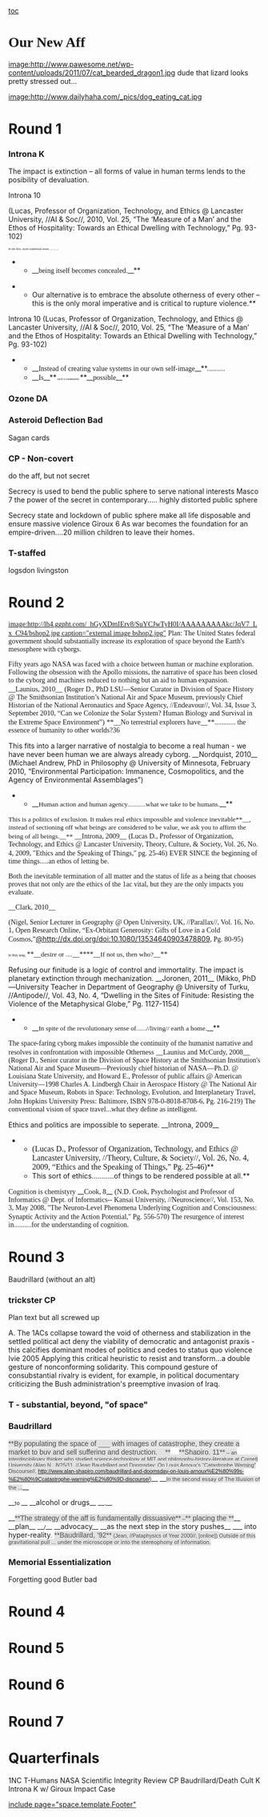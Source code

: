 [[toc]]
=<span style="font-family: 'Times New Roman',Times,serif;">Our New Aff</span>= 
[[image:http://www.pawesome.net/wp-content/uploads/2011/07/cat_bearded_dragon1.jpg]]
dude that lizard looks pretty stressed out...

[[image:http://www.dailyhaha.com/_pics/dog_eating_cat.jpg]]
=Round 1= 
===Introna K=== 
<span style="background-color: #ffffff;">The impact is extinction – all forms of value in human terms lends to the posibility of devaluation.</span>

<span class="StyleStyleBold12pt" style="background-color: #ffffff;">Introna 10</span>

<span style="background-color: #ffffff;">(Lucas, Professor of Organization, Technology, and Ethics @ Lancaster University, </span>//<span style="background-color: #ffffff;">AI & Soc</span>//<span style="background-color: #ffffff;">, 2010, Vol. 25, “The ‘Measure of a Man’ and the Ethos of Hospitality: Towards an Ethical Dwelling with Technology,” Pg. 93-102)</span>


<span style="background-color: #ffffff; font-family: 'Times New Roman',serif; font-size: 6px;">In the first, more traditional sense.............</span>
**<span style="background-color: #ffffff;">__<span style="font-family: 'Times New Roman',serif;">being itself becomes concealed.</span>__</span>**

**<span style="background-color: #ffffff;">Our alternative is to embrace the absolute otherness of every other – this is the only moral imperative and is critical to rupture violence.</span>**
<span class="StyleStyleBold12pt" style="background-color: #ffffff;">Introna 10</span>
<span style="background-color: #ffffff;">(Lucas, Professor of Organization, Technology, and Ethics @ Lancaster University, </span>//<span style="background-color: #ffffff;">AI & Soc</span>//<span style="background-color: #ffffff;">, 2010, Vol. 25, “The ‘Measure of a Man’ and the Ethos of Hospitality: Towards an Ethical Dwelling with Technology,” Pg. 93-102)</span>
**<span style="background-color: #ffffff;">__<span style="font-family: 'Times New Roman',serif;">Instead of creating value systems in our own self-image</span>__</span>**<span style="background-color: #ffffff;">.........</span>
**<span style="background-color: #ffffff;">__<span style="font-family: 'Times New Roman',serif;">Is</span>__</span>**<span style="background-color: #ffffff; font-family: 'Times New Roman',serif; font-size: 6px;"> such a community </span>**<span style="background-color: #ffffff;">__<span style="font-family: 'Times New Roman',serif;">possible</span>__</span>**

===Ozone DA=== 


===Asteroid Deflection Bad=== 
Sagan cards

===CP - Non-covert=== 
do the aff, but not secret

Secrecy is used to bend the public sphere to serve national interests
Masco 7
the power of the secret in contemporary..... highly distorted public sphere

Secrecy state and lockdown of public sphere make all life disposable and ensure massive violence
Giroux 6
As war becomes the foundation for an empire-driven....20 million children to leave their homes.


===T-staffed=== 
logsdon
livingston



=Round 2= 
<span style="background-color: #ffffff; font-family: 'Times New Roman',Times,serif;">[[image:http://lh4.ggpht.com/_hGyXDmIErv8/SuYCJwTyH0I/AAAAAAAAAkc/JqV7_Lx_C94/bshop2.jpg caption="external image bshop2.jpg"]]</span>
<span style="background-color: #ffffff; font-family: 'Times New Roman',Times,serif;">Plan: The United States federal government should substantially increase its exploration of space beyond the Earth's mesosphere with cyborgs.</span>


<span style="background-color: #ffffff; font-family: 'Times New Roman',Times,serif;">Fifty years ago NASA was faced with a choice between human or machine exploration. Following the obsession with the Apollo missions, the narrative of space has been closed to the cyborg and machines reduced to nothing but an aid to human expansion.</span>
<span style="background-color: #ffffff; font-family: 'Times New Roman',Times,serif;">__Launius, 2010__</span>
<span style="background-color: #ffffff; font-family: 'Times New Roman',Times,serif;">(Roger D., PhD LSU—Senior Curator in Division of Space History @ The Smithsonian Institution’s National Air and Space Museum, previously Chief Historian of the National Aeronautics and Space Agency, //Endeavour//, Vol. 34, Issue 3, September 2010, “Can we Colonize the Solar System? Human Biology and Survival in the Extreme Space Environment”)</span>
<span style="background-color: #ffffff; font-family: 'Times New Roman',Times,serif;">**__No terrestrial explorers have__**............ the essence of humanity to other worlds?36</span>

<span style="background-color: #ffffff;">This fits into a larger narrative of nostalgia to become a real human - we have never been human we are always already cyborg.</span>
__<span style="background-color: #ffffff;">Nordquist, 2010</span>__
<span style="background-color: #ffffff;">(Michael Andrew, PhD in Philosophy @ University of Minnesota, February 2010, “Environmental Participation: Immanence, Cosmopolitics, and the Agency of Environmental Assemblages”)</span>
**<span style="background-color: #ffffff;">__<span style="font-family: 'Times New Roman',serif; font-size: 13.3333px;">Human action and human agency...........what we take to be humans.</span>__</span>**

<span style="background-color: #ffffff; font-family: 'Times New Roman',serif; font-size: 13.3333px;">This is a politics of exclusion. It makes real ethics impossible and violence inevitable**__, instead of sectioning off what beings are considered to be value, we ask you to affirm the being of all beings.__**</span>
<span style="background-color: #ffffff; font-family: 'Times New Roman',Times,serif;">__Introna, 2009__</span>
<span style="background-color: #ffffff; font-family: 'Times New Roman',Times,serif;">(Lucas D., Professor of Organization, Technology, and Ethics @ Lancaster University, Theory, Culture, & Society, Vol. 26, No. 4, 2009, "Ethics and the Speaking of Things," pg. 25-46)</span>
<span style="background-color: #ffffff; font-family: 'Times New Roman',Times,serif;">EVER SINCE the beginning of time things.....an ethos of letting be.</span>


<span style="background-color: #ffffff; font-family: 'Times New Roman',Times,serif;">Both the inevitable termination of all matter and the status of life as a being that chooses proves that not only are the ethics of the 1ac vital, but they are the only impacts you evaluate.</span>

<span style="background-color: #ffffff; font-family: 'Times New Roman',Times,serif;">__Clark, 2010__</span>

<span style="background-color: #ffffff; font-family: 'Times New Roman',Times,serif;">(Nigel, Senior Lecturer in Geography @ Open University, UK, //Parallax//, Vol. 16, No. 1, Open Research Online, “Ex-Orbitant Generosity: Gifts of Love in a Cold Cosmos,”</span><span style="background-color: #ffffff; color: #0065cc;">[[@http://dx.doi.org/doi:10.1080/13534640903478809]]</span><span style="background-color: #ffffff; font-family: 'Times New Roman',Times,serif;">, Pg. 80-95)</span>

<span style="background-color: #ffffff; font-size: 5pt;">In this way, </span><span style="background-color: #ffffff; font-family: 'Times New Roman',Times,serif;">**__<span style="font-size: 10pt;">desire or ....</span>__****__<span style="font-size: 10pt;">If not us, then who?</span>__**</span>

<span style="background-color: #ffffff;">Refusing our finitude is a logic of control and immortality. The impact is planetary extinction through mechanization.</span>
__<span style="background-color: #ffffff;">Joronen, 2011</span>__
<span style="background-color: #ffffff;">(Mikko, PhD—University Teacher in Department of Geography @ University of Turku, </span>//<span style="background-color: #ffffff;">Antipode</span>//<span style="background-color: #ffffff;">, Vol. 43, No. 4, “Dwelling in the Sites of Finitude: Resisting the Violence of the Metaphysical Globe,” Pg. 1127-1154)</span>
**<span style="background-color: #ffffff;">__<span style="font-family: 'Times New Roman',serif; font-size: 13.3333px;">In spite of the revolutionary sense of......//living// earth a home.</span>__</span>**


<span style="background-color: #ffffff; font-family: 'Times New Roman',Times,serif;">The space-faring cyborg makes impossible the continuity of the humanist narrative and resolves in confrontation with impossible Otherness</span>
<span style="background-color: #ffffff; font-family: 'Times New Roman',Times,serif;">__Launius and McCurdy, 2008__</span>
<span style="background-color: #ffffff; font-family: 'Times New Roman',Times,serif;">(Roger D., Senior curator in the Division of Space History at the Smithsonian Institution's National Air and Space Museum—Previously chief historian of NASA—Ph.D. @ Louisiana State University, and Howard E., Professor of public affairs @ American University—1998 Charles A. Lindbergh Chair in Aerospace History @ The National Air and Space Museum, Robots in Space: Technology, Evolution, and Interplanetary Travel, John Hopkins University Press: Baltimore, ISBN 978-0-8018-8708-6, Pg. 216-219)</span>
<span style="background-color: #ffffff; font-family: 'Times New Roman',Times,serif;">The conventional vision of space travel...what they define as intelligent.</span>

<span style="background-color: #ffffff;">Ethics and politics are impossible to seperate.</span>
__<span style="background-color: #ffffff;">Introna, 2009</span>__
**<span style="background-color: #ffffff; font-family: 'Times New Roman',serif; font-size: 16px;">(Lucas D., Professor of Organization, Technology, and Ethics @ Lancaster University, //Theory, Culture, & Society//, Vol. 26, No. 4, 2009, “Ethics and the Speaking of Things,” Pg. 25-46)</span>**
**<span style="background-color: #ffffff;">This sort of ethics...........of things to be rendered possible at all.</span>**

<span style="background-color: #ffffff; font-family: 'Times New Roman',Times,serif;">Cognition is chemistyry</span>
__<span style="background-color: #ffffff; font-family: 'Times New Roman',Times,serif;">Cook, 8</span>__
<span style="background-color: #ffffff; font-family: 'Times New Roman',Times,serif;">(N.D. Cook, Psychologist and Professor of Informatics @ Dept. of Informatics-- Kansai University, //Neuroscience//, Vol. 153, No. 3, May 2008, "The Neuron-Level Phenomena Underlying Cognition and Consciousness: Synaptic Activity and the Action Potential," Pg. 556-570)</span>
<span style="background-color: #ffffff; font-family: 'Times New Roman',Times,serif;">The resurgence of interest in..........for the understanding of cognition.</span>

=Round 3= 
Baudrillard (without an alt)

===trickster CP=== 
Plan text but all screwed up

A. The 1ACs collapse toward the void of otherness and stabilization in the settled political act deny the viability of democratic and antagonist praxis - this calcifies dominant modes of politics and cedes to status quo violence
Ivie 2005
Applying this critical heuristic to resist and transform...a double gesture of nonconforming solidarity. This compound gesture of consubstantial rivalry is evident, for example, in political documentary criticizing the Bush administration's preemptive invasion of Iraq.

===T - substantial, beyond, "of space"=== 

===Baudrillard=== 
<span style="background-color: #e2e2e2; color: #4d4d4d; font-family: sans-serif; font-size: 14px; text-align: left;">**<span style="font-family: inherit; text-align: inherit;">By populating the space of ___ with images of catastrophe, they create a market to buy and sell suffering and destruction.__</span>**</span>
__<span style="background-color: #e2e2e2; color: #4d4d4d; font-family: sans-serif; font-size: 14px; text-align: left;">**<span style="font-family: inherit; text-align: inherit;">Shapiro, 11</span>**<span style="font-family: inherit; font-size: 8pt; text-align: inherit;"> – an interdisciplinary thinker who studied science-technology at MIT and philosophy-history-literature at Cornell University (Alan N., 8/25/11, //<span style="font-family: inherit; text-align: inherit;">Jean Baudrillard and Doomsday: On Louis Arnoux’s “Catastrophe Warning” Discourse</span>//, http://www.alan-shapiro.com/baudrillard-and-doomsday-on-louis-arnoux%E2%80%99s-%E2%80%9Ccatastrophe-warning%E2%80%9D-discourse/)</span></span>__
__<span style="background-color: #e2e2e2; color: #4d4d4d; font-family: inherit; font-size: 8pt; text-align: inherit;">In the second essay of The Illusion of the …</span>__

__<span style="font-family: inherit; font-size: 8pt; text-align: inherit;">to </span>__
__<span style="font-family: inherit; text-align: inherit;">alcohol or drugs</span>__
__<span style="font-family: inherit; font-size: 8pt; text-align: inherit;">.</span>__

__<span style="background-color: #e2e2e2; color: #4d4d4d; font-family: sans-serif; font-size: 14px; text-align: left;">**<span style="font-family: inherit; text-align: inherit;">The strategy of the aff is fundamentally <span style="font-family: inherit; text-align: inherit;">dissuasive</span></span>**<span style="font-family: inherit; font-size: 8pt; text-align: inherit;"> –</span>**<span style="font-family: inherit; text-align: inherit;"> placing the </span>**</span>__
__<span style="font-family: inherit; text-align: inherit;">plan</span>__
__<span style="font-family: inherit; font-size: 8pt; text-align: inherit;">/</span>__
__<span style="font-family: inherit; text-align: inherit;">advocacy</span>__
__as the next step in the story pushes__ ___ into hyper-reality<span style="font-family: inherit; font-size: 8pt; text-align: inherit;">.</span>
<span style="background-color: #e2e2e2; color: #4d4d4d; font-family: sans-serif; font-size: 14px; text-align: left;">**<span style="font-family: inherit; text-align: inherit;">Baudrillard, ’92</span>**<span style="font-family: inherit; font-size: 8pt; text-align: inherit;"> (Jean, //<span style="font-family: inherit; text-align: inherit;">Pataphysics of Year 2000</span>//, [online]) </span></span>
<span style="background-color: #e2e2e2; color: #4d4d4d; font-family: inherit; font-size: 8pt; text-align: inherit;"> Outside of this gravitational pull … under the microscope or into the stereophony of information.</span>


===Memorial Essentialization=== 
Forgetting good
Butler bad

=Round 4= 

=Round 5= 

=Round 6= 

=Round 7= 

=Quarterfinals= 
1NC
T-Humans
NASA Scientific Integrity Review CP
Baudrillard/Death Cult K
Introna K w/ Giroux Impact
Case

[[include page="space.template.Footer"]]